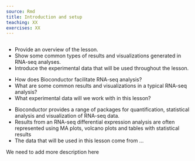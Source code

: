 ```yaml
---
source: Rmd
title: Introduction and setup
teaching: XX
exercises: XX
---
```


```r
```

::::::::::::::::::::::::::::::::::::::: objectives

- Provide an overview of the lesson.
- Show some common types of results and visualizations generated in RNA-seq analyses.
- Introduce the experimental data that will be used throughout the lesson.

::::::::::::::::::::::::::::::::::::::::::::::::::

:::::::::::::::::::::::::::::::::::::::: questions

- How does Bioconductor facilitate RNA-seq analysis? 
- What are some common results and visualizations in a typical RNA-seq analysis? 
- What experimental data will we work with in this lesson? 

::::::::::::::::::::::::::::::::::::::::::::::::::


:::::::::::::::::::::::::::::::::::::::: keypoints

- Bioconductor provides a range of packages for quantification, statistical analysis and visualization of RNA-seq data.
- Results from an RNA-seq differential expression analysis are often represented using MA plots, volcano plots and tables with statistical results 
- The data that will be used in this lesson come from ...


::::::::::::::::::::::::::::::::::::::::::::::::::

We need to add more description here
